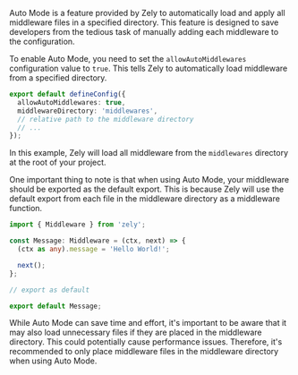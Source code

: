 Auto Mode is a feature provided by Zely to automatically load and apply all middleware files in a specified directory.
This feature is designed to save developers from the tedious task of manually adding each middleware to the configuration.

To enable Auto Mode, you need to set the `allowAutoMiddlewares` configuration value to `true`.
This tells Zely to automatically load middleware from a specified directory.

```ts [title="zely.config.ts"]
export default defineConfig({
  allowAutoMiddlewares: true,
  middlewareDirectory: 'middlewares',
  // relative path to the middleware directory
  // ...
});
```

In this example, Zely will load all middleware from the `middlewares` directory at the root of your project.

One important thing to note is that when using Auto Mode, your middleware should be exported as the default export.
This is because Zely will use the default export from each file in the middleware directory as a middleware function.

```ts [title="middlewares/message.ts"]
import { Middleware } from 'zely';

const Message: Middleware = (ctx, next) => {
  (ctx as any).message = 'Hello World!';

  next();
};

// export as default

export default Message;
```

While Auto Mode can save time and effort,
it's important to be aware that it may also load unnecessary files if they are placed in the middleware directory.
This could potentially cause performance issues.
Therefore, it's recommended to only place middleware files in the middleware directory when using Auto Mode.
